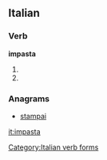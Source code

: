 ==Italian==

===Verb===
'''impasta'''

# {{conjugation of|impastare||3|s|pres|ind|lang=it}}
# {{conjugation of|impastare||2|s|imp|lang=it}}

===Anagrams===
* [[stampai#Italian|stampai]]

[[Category:Italian verb forms]]

[[it:impasta]]